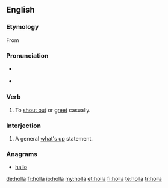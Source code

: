 {{also|höllä}}
==English==

===Etymology===
From {{en-term|holler}}

===Pronunciation===
* {{a|UK}} {{IPA|/ˈhɒlə/}} {{SAMPA|/"hQl@/}}
* {{a|US}} {{IPA|/ˈhɑlə/}} {{SAMPA|/"hAl@/}}

===Verb===
{{en-verb}}

# {{colloquial}} To [[shout out]] or [[greet]] casually.

===Interjection===
{{en-interj}}

# {{colloquial}} A general [[what's up]] statement.

===Anagrams===
* [[hallo#English|hallo]]

[[de:holla]]
[[fr:holla]]
[[io:holla]]
[[my:holla]]
[[et:holla]]
[[fi:holla]]
[[te:holla]]
[[tr:holla]]